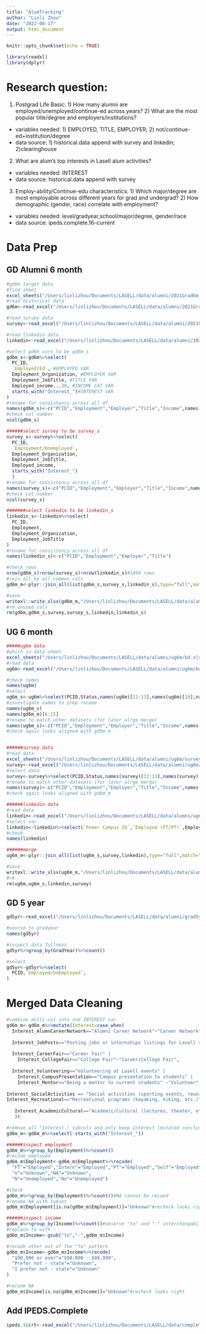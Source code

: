 ```yaml
---
title: "AlumTracking"
author: "Linli Zhou"
date: "2022-08-17"
output: html_document
---
```


```r
knitr::opts_chunk$set(echo = TRUE)
```

```r
library(readxl)
library(dplyr)
```

# Research question: 
1. Postgrad Life Basic: 1) How many alumni are employed/unemployed/continue-ed across years? 2) What are the most popular title/degree and employers/institutions?

- variables needed: 1) EMPLOYED, TITLE, EMPLOYER; 2) not/continue-ed+institution/degree
- data source: 1) historical.data append with survey and linkedin; 2)clearinghouse

2. What are alum's top interests in Lasell alum activities?

- variables needed: INTEREST
- data source: historical.data append with survey

3. Employ-ability/Continue-edu characteristics: 1) Which major/degree are most employable across different years for grad and undergrad? 2) How demographic (gender, race) correlate with employment?

- variables needed: level/gradyear,school/major/degree, gender/race
- data source: ipeds.complete.16-current

# Data Prep 


## GD Alumni 6 month

```r
#gd6m target data
#find sheet
excel_sheets("/Users/linlizhou/Documents/LASELL/data/alumni/2021Grad6m_historic.xlsx")#only one sheet
#read historical data
gd6m<-read_excel("/Users/linlizhou/Documents/LASELL/data/alumni/2021Grad6m_historic.xlsx")

#read survey data
survey<-read_excel("/Users/linlizhou/Documents/LASELL/data/alumni/2021Gd6mSurvey_renamed.xlsx")

#read linkedin data
linkedin<-read_excel("/Users/linlizhou/Documents/LASELL/data/alumni/2021Gd6mLinkedin_rename.xlsx")
```

```r
#select gd6m vars to be gd6m_s 
gd6m_s<-gd6m%>%select(
  PC_ID, 
  `Employed/Ed`, #EMPLOYED VAR
  Employment_Organization, #EMPLOYER VAR
  Employment_JobTitle, #TITLE VAR
  Employed_income...30, #INCOME CAT VAR
  starts_with("Interest_")#INTEREST VAR
)
#rename for consistency across all df
names(gd6m_s)<-c("PCID","Employment","Employer","Title","Income",names(gd6m_s)[6:15])
#check col number
ncol(gd6m_s)

######select survey to be survey_s
survey_s<-survey%>%select(
  PC_ID,
  `Employment/Unemployed`,
  Employment_Organization,
  Employment_JobTitle,
  Employed_income,
  starts_with("Interest_")
  )
#rename for consistency across all df
names(survey_s)<-c("PCID","Employment","Employer","Title","Income",names(survey_s)[6:15])
#check col number
ncol(survey_s)

#######select linkedin to be linkedin_s
linkedin_s<-linkedin%>%select(
  PC_ID,
  Employment,
  Employment_Organization,
  Employment_JobTitle
)
#rename for consistency across all df
names(linkedin_s)<-c("PCID","Employment","Employer","Title")
```

```r
#check rows
nrow(gd6m_s)+nrow(survey_s)+nrow(linkedin_s)#1404 rows
#join_all by all common cols
gd6m_m<-plyr::join_all(list(gd6m_s,survey_s,linkedin_s),type="full",match="all")#1404 rows; must use list(dfs)

#save
writexl::write_xlsx(gd6m_m,"/Users/linlizhou/Documents/LASELL/data/alumni/gd6m_merged.xlsx")
#rm unused cols
rm(gd6m,gd6m_s,survey,survey_s,linkedin,linkedin_s)
```

## UG 6 month

```r
#####ug6m data
#which is data sheet
excel_sheets("/Users/linlizhou/Documents/LASELL/data/alumni/ug6m/bd.xlsx")
#read data
ug6m<-read_excel("/Users/linlizhou/Documents/LASELL/data/alumni/ug6m/bd.xlsx",sheet = "AllData")

#check names
names(ug6m)
#select
ug6m_s<-ug6m%>%select(PCID,Status,names(ug6m)[12:13],names(ug6m)[18],names(ug6m)[42:45],names(ug6m)[47:52])#omit 46th which is peer network
#investigate names to prep rename
names(ug6m_s)
names(gd6m_m)[6:15]
#rename to match other datasets (for later alrge merge)
names(ug6m_s)<-c("PCID","Employment","Employer","Title","Income",names(gd6m_m)[6:15])
#check again looks aligned with gd6m_m


######survey data
#read data
excel_sheets("/Users/linlizhou/Documents/LASELL/data/alumni/ug6m/survey.xlsx")
survey<-read_excel("/Users/linlizhou/Documents/LASELL/data/alumni/ug6m/survey.xlsx",sheet = "Sheet1")
#select data
survey<-survey%>%select(PCID,Status,names(survey)[12:13],names(survey)[18],names(survey)[42:45],names(survey)[47:52])
#rename to match other datasets (for later alrge merge)
names(survey)<-c("PCID","Employment","Employer","Title","Income",names(gd6m_m)[6:15])
#check again looks aligned with gd6m_m

######linkedin data
#read data
linkedin<-read_excel("/Users/linlizhou/Documents/LASELL/data/alumni/ug6m/linkedin.xlsx")
#select var
linkedin<-linkedin%>%select(`Power Campus ID`,`Employed (FT/PT)`,Employer,Title)%>%rename("PCID"=`Power Campus ID`,"Employment"=`Employed (FT/PT)`)
#check
names(linkedin)

######merge
ug6m_m<-plyr::join_all(list(ug6m_s,survey,linkedin),type="full",match="first")#602 observation

#save
writexl::write_xlsx(ug6m_m,"/Users/linlizhou/Documents/LASELL/data/alumni/ug6m_merged.xlsx")
#rm
rm(ug6m,ug6m_s,linkedin,survey)
```



## GD 5 year
```r
gd5yr<-read_excel("/Users/linlizhou/Documents/LASELL/data/alumni/grad5y_full.xlsx")

#source to gradyear
names(gd5yr)

#inspect data fullness
gd5yr%>%group_by(GradYear)%>%count()

#select
gd5yr<-gd5yr%>%select(
  PCID,`Employed/UnEmployed`,
)
```


# Merged Data Cleaning





```r
#combine multi-col into one INTEREST var
gd6m_m<-gd6m_m%>%mutate(Interest=case_when(
  Interest_AlumnCareerNetwork=="Alumni Career Network"~"Career Network",
  
  Interest_JobPosts=="Posting jobs or internships listings for Lasell students"~"Post Jobs",
  
  Interest_CareerFair=="Career Fair" | 
    Interest_CollegeFair=="College Fair"~"Career/College Fair",
  
  Interest_Volunteering=="Volunteering at Lasell events" | 
    Interest_CampusPresentation=="Campus presentation to students" | 
    Interest_Mentor=="Being a mentor to current students" ~"Volunteer",
  
Interest_SocialActivities == "Social activities (sporting events, reunion, etc.)" | 
Interest_Recreational=="Recreational programs (kayaking, hiking, etc.)" ~ "Social",
  
   Interest_AcademicCultural=="Academic/Cultural (lectures, theater, etc.)" ~ "Academic/Cultural"
   ))

#remove all "Interest_" subcols and only keep Interest (mutated conclusive col)
gd6m_m<-gd6m_m%>%select(-starts_with("Interest_"))
```


```r
######inspect employment
gd6m_m%>%group_by(Employment)%>%count()
#recode employed
gd6m_m$Employment<-gd6m_m$Employment%>%recode(
  "FT"="Employed","Intern"="Employed","PT"="Employed","Self"="Employed","Temp"="Employed","Y"="Employed","Yes"="Employed",
  "U"="Unknown","NA"="Unknown",
  "N"="Unemployed","No"="Unemployed")

#check
gd6m_m%>%group_by(Employment)%>%count()#NA cannot be recoed
#rename NA with subset 
gd6m_m$Employment[is.na(gd6m_m$Employment)]="Unknown"#recheck looks right
```


```r
######inspect income
gd6m_m%>%group_by(Income)%>%count()#observe "to" and "-" interchangabily
#replace to with -
gd6m_m$Income<-gsub("to","-",gd6m_m$Income)

#recode other out of the "to" pattern 
gd6m_m$Income<-gd6m_m$Income%>%recode(
  "$90,000 or over"="$90,000 - $99,999",
  "Prefer not - state"="Unknown",
  "I prefer not - state"="Unknown"
)

#recode NA
gd6m_m$Income[is.na(gd6m_m$Income)]="Unknown"#recheck looks right

```


## Add IPEDS.Complete

```r
ipeds.16crt<-read_excel("/Users/linlizhou/Documents/LASELL/data/completion/16-current.xlsx")

```



